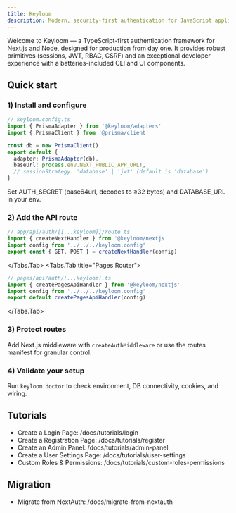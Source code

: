 ```yaml
---
title: Keyloom
description: Modern, security-first authentication for JavaScript applications with enterprise-grade features and exceptional developer experience
---
```




Welcome to Keyloom — a TypeScript-first authentication framework for Next.js and Node, designed for production from day one. It provides robust primitives (sessions, JWT, RBAC, CSRF) and an exceptional developer experience with a batteries-included CLI and UI components.

## Quick start

<Steps>

### 1) Install and configure

```ts
// keyloom.config.ts
import { PrismaAdapter } from '@keyloom/adapters'
import { PrismaClient } from '@prisma/client'

const db = new PrismaClient()
export default {
  adapter: PrismaAdapter(db),
  baseUrl: process.env.NEXT_PUBLIC_APP_URL!,
  // sessionStrategy: 'database' | 'jwt' (default is 'database')
}
```

Set AUTH_SECRET (base64url, decodes to ≥32 bytes) and DATABASE_URL in your env.

### 2) Add the API route

<Tabs>
<Tabs.Tab title="App Router">

```ts
// app/api/auth/[[...keyloom]]/route.ts
import { createNextHandler } from '@keyloom/nextjs'
import config from '../../../keyloom.config'
export const { GET, POST } = createNextHandler(config)
```

</Tabs.Tab>
<Tabs.Tab title="Pages Router">

```ts
// pages/api/auth/[...keyloom].ts
import { createPagesApiHandler } from '@keyloom/nextjs'
import config from '../../../keyloom.config'
export default createPagesApiHandler(config)
```

</Tabs.Tab>
</Tabs>

### 3) Protect routes

Add Next.js middleware with `createAuthMiddleware` or use the routes manifest for granular control.

### 4) Validate your setup

Run `keyloom doctor` to check environment, DB connectivity, cookies, and wiring.

</Steps>

## Tutorials

- Create a Login Page: /docs/tutorials/login
- Create a Registration Page: /docs/tutorials/register
- Create an Admin Panel: /docs/tutorials/admin-panel
- Create a User Settings Page: /docs/tutorials/user-settings
- Custom Roles & Permissions: /docs/tutorials/custom-roles-permissions

## Migration

- Migrate from NextAuth: /docs/migrate-from-nextauth
